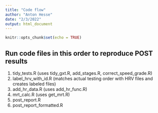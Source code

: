 ```yaml
---
title: "Code flow"
author: "Anton Hesse"
date: "2/3/2022"
output: html_document
---
```


```r
knitr::opts_chunk$set(echo = TRUE)
```

## Run code files in this order to reproduce POST results

1.  tidy_tests.R (uses tidy_gxt.R, add_stages.R, correct_speed_grade.R)
2.  label_hrv_with_id.R (matches actual testing order with HRV files and creates labeled files)
3.  add_hr_data.R (uses add_hr_func.R)
4.  mrt_calc.R (uses get_mrt.R)
5.  post_report.R
6.  post_report_formatted.R
